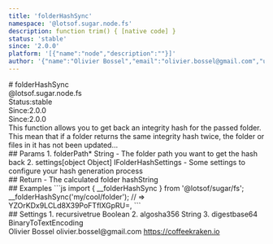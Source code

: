 ```yaml
---
title: 'folderHashSync'
namespace: '@lotsof.sugar.node.fs'
description: function trim() { [native code] }
status: 'stable'
since: '2.0.0'
platform: '[{"name":"node","description":""}]'
author: '{"name":"Olivier Bossel","email":"olivier.bossel@gmail.com","url":"https://coffeekraken.io"}'
---
```

<div class="docmap-mdx">
# folderHashSync
<div class="_namespace">@lotsof.sugar.node.fs</div>
<div class="_metas">
<div class="_status"><span class="_status-label">Status:</span><span class="_status-value -stable">stable</span></div>
<div class="_since"><span class="_since-label">Since:</span><span class="_since-value">2.0.0</span></div>
<div class="_since"><span class="_since-label">Since:</span><span class="_since-value">2.0.0</span></div>
</div>
<div class="_description">
This function allows you to get back an integrity hash for the passed folder.
This mean that if a folder returns the same integrity hash twice, the folder or files in it
has not been updated...
</div>
<div class="_params">
## Params
1. <span class="_name">folderPath<span class="_required">*</span></span><span class="_default"></span> <span class="_type">String</span>
   - The folder path you want to get the hash back
2. <span class="_name">settings</span><span class="_default">[object Object]</span> <span class="_type">IFolderHashSettings</span>
   - Some settings to configure your hash generation process
</div>
<div class="_return">
## Return
- <span class="_description">The calculated folder hash</span><span class="_default"></span><span class="_type">String</span>
</div>
<div class="_examples">
## Examples
```js
import { __folderHashSync } from '@lotsof/sugar/fs';
__folderHashSync('my/cool/folder'); // => YZOrKDx9LCLd8X39PoFTflXGpRU=,
```
</div>
<div class="_settings">
## Settings
1. <span class="_name">recursive</span><span class="_default">true</span> <span class="_type">Boolean</span>
2. <span class="_name">algo</span><span class="_default">sha356</span> <span class="_type">String</span>
3. <span class="_name">digest</span><span class="_default">base64</span> <span class="_type">BinaryToTextEncoding</span>
</div>
<div class="_author">
<span class="_name">Olivier Bossel</span>
<span class="_email">olivier.bossel@gmail.com</span>
<a href="https://coffeekraken.io" target="_blank" class="_url">https://coffeekraken.io</a>
</div>
</div>